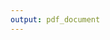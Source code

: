 ```yaml
---
output: pdf_document
---
```


\begin{centering}

\vspace{3 cm}

\Huge

{\bf Health inequalities and multimorbidity:exploiting administrative data to understand the role of social care.}

\vspace{3 cm}

\Large
David Alexander Gunn Henderson

\vspace{3 cm}


\normalsize
Submitted in partial fulfilment of the requirements of the degree of ...

Month Year

\vspace{3 cm}

\normalsize
College of Social Sciences
School of Political and Social Sciences

\normalsize
University of Glasgow

\end{centering}